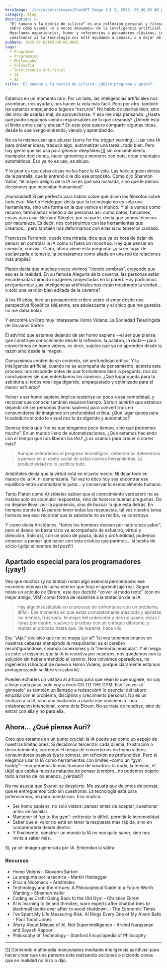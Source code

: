 ```yaml
---
heroImage: '/src/assets/images/ChatGPT Image Jul 2, 2025, 05_40_02 AM.png'
category: Blog
description: >-
  “El humano y la bestia de silicio” es una reflexión personal y filosófica
  sobre cómo usamos —y a veces abusamos— de la inteligencia artificial.
  Mezclando experiencias, humor y referencias a pensadores clásicos, invita a
  cuestionar si la tecnología nos está ayudando a pensar… o a dejar de hacerlo.
pubDate: 2025-07-02T03:00:00.000Z
tags:
  - Programar
  - Programming
  - Philosophy
  - Filosofia
  - Inteligencia Artificial
  - IA
  - AI
title: 'El humano y la bestia de silicio: ¿Quién programa a quién?'
---
```


Estamos en un momento raro. Por un lado, las inteligencias artificiales nos asombran, nos ayudan, nos hacen la vida más fácil. Pero por otro, también las estamos empujando a lugares “oscuros”. No hablo de usarlas bien, sino del otro: de usarlas mal, de aprovecharse. Y eso me deja pensando. ¿Hasta qué punto seguimos siendo responsables de lo que creamos? ¿Dónde está el límite entre usar y abusar? En este post quiero compartir algunas ideas, desde lo que vengo sintiendo, viendo y aprendiendo.

No es lo mismo usar que abusar (sorry for the trigger warning). Usar una IA para ordenar ideas, traducir algo, automatizar una tarea…todo bien. Pero hay gente que las usa para generar deepfakes[\[1\]](#_ftn1) sin consentimiento, manipular decisiones, hacer grooming a menores con bots, crear chantajes automáticos. Eso ya no es uso, es abuso.

Y lo peor es que estas cosas no las hace la IA sola. Las hace alguien detrás de la pantalla, que la entrenó o le dio ese propósito. Como dijo Shannon Vallor, “el mayor peligro de la IA no es que sea malvada, sino que le demos decisiones que necesitan humanidad”.

¡Humanidad! El pie perfecto para hablar sobre qué dicen los filósofos sobre todo esto.
Martin Heidegger decía que la tecnología no es solo una herramienta, sino una forma en la que vemos el mundo. Y si la vemos como recurso, terminamos viendo a las personas así: como datos, funciones, cosas para usar.
Bernard Stiegler, por su parte, decía que somos técnicos por naturaleza. Es decir, nos construimos con las herramientas que creamos... pero también nos deformamos con ellas si no tenemos cuidado.

Francesca Ferrando, desde otra mirada, dice que ya es hora de dejar de pensar en controlar la IA como si fuera un monstruo. Hay que pensar en coexistir, convivir. Claro, ahora viene esta pregunta: ¿y si en lugar de esclavizarla o temerle, la pensáramos como aliada en una red de relaciones más amplia?

Platón decía que muchas veces vivimos “viendo sombras”, creyendo que eso es la realidad. En su famosa Alegoría de la caverna, las personas están encadenadas mirando imágenes proyectadas en la pared. Hoy podríamos preguntarnos: ¿las inteligencias artificiales nos están mostrando la verdad…o solo una versión bien editada de la caverna?

A los 16 años, hice un pensamiento crítico sobre el amor desde una perspectiva filosófica (déjenme, era adolescente y el chico que me gustaba no me daba bola).

Y encontré un libro muy interesante Homo Videns: La Sociedad Teledirigida de Giovanni Sartori.

Él advirtió que estamos dejando de ser homo sapiens --el ser que piensa, que construye conocimiento desde la reflexión, la palabra, la duda— para convertirnos en homo videns, es decir, sujetos que ya no aprenden desde la razón sino desde la imagen.

Consumimos contenido sin contexto, sin profundidad crítica. Y la inteligencia artificial, cuando no se acompaña de pensamiento, acelera este proceso: nos responde antes de que formulemos bien la pregunta, nos da conclusiones sin que entendamos los caminos. ¿Qué lugar queda para la sabiduría si todos nos llega digerido, empaquetado y optimizado para el menor esfuerzo?

Volver a ser homo sapiens implica resistirse un poco a esa comodidad, y recordar que conocer también requiere tiempo. Sartori advirtió que estamos dejando de ser personas (homo sapiens) para convertirnos en consumidores de imágenes sin profundidad crítica. ¿Qué lugar queda para la sabiduría si todo lo visual nos lo da digerido y automático?

Seneca decía que “no es que tengamos poco tiempo, sino que perdemos mucho”. En un mundo lleno de automatizaciones, ¿Qué estamos haciendo con el tiempo que nos liberan las IAs? ¿Los usamos para crecer o correr más?

> Aunque celebremos el progreso tecnológico, deberíamos detenernos a pensar en el costo social de estas nuevas herramientas. La productividad no lo justifica todo.

Aristóteles decía que la virtud está en el justo medio. Ni dejar todo en manos de la IA, ni demonizarla. Tal vez lo ético hoy sea encontrar ese equilibrio entre automatizar lo justo... y conservar lo esencialmente humano.

Tanto Platón como Aristóteles sabían que el conocimiento verdadero no se trataba solo de acumular respuestas, sino de hacerse buenas preguntas. De no dejarse llevar por la apariencia, sino de buscar lo que está detrás.
En tiempos donde la IA parece tener todas las respuestas, tal vez nuestra tarea humana sea esa: recordar que la sabiduría no se recibe, se construye.

Y como decía Aristóteles, “todos los hombres desean por naturaleza saber”, pero el deseo no basta si no va acompañado de esfuerzo, virtud y dirección.
Solo así, con un poco de pausa, duda y profundidad, podemos empezar a pensar qué hacer con esta criatura que parimos… la bestia de silicio (¡¡dijo el nombre del post!!)

## Apartado especial para los programadores (¡yay!)

Veo que muchos (y no tantos) notan algo esencial perdiéndose: ese momento intenso de lucha interior que forja el aprendizaje real. Según relata un artículo de Ekrem, este dev decidió “volver al modo texto” (con mi mejor amigo, VIM) como forma de resistirse a la tentación de la IA.

> Hay algo insustituible en el proceso de enfrentarse con un problema difícil. Ese momento en que estás completamente atascado y aprietas los dientes, frustrado; te alejas del ordenador y das un paseo; rezas / lloras por dentro; vuelves y pruebas con un enfoque diferente; y repites el proceso hasta que, de repente, hace clic.

Ese “¡Aja!” decisivo que no es magia (¿o sí? Tal vez tenemos enanos en nuestras cabezas manejando la maquinaria): es el cerebro reconfigurándose, creando conexiones y la “memoria muscular”. Y el riesgo es este: si dejamos que la IA lo resuelva por nosotros, nos quedamos con la solución sin haber entendido el camino. Nos volvemos operadores, no ingenieros (shoutout de nuevo a Homo Videns, porque claramente estamos protagonizando su libro sin saberlo).

Pueden echarles un vistazo al articulo para que vean lo que sugiere, no voy a listar cada paso, solo voy a decir GO TO THE GYM. Ese “volver al gimnasio” es también un llamado a redescubrir lo esencial del laburo: empatía con el problema, disciplina y crecimiento personal. No es un rechazo a la IA, sino una invitación a usarla con conciencia –una colaboración intencional, como diría Ekrem. No se trata de rendirse, sino de entrar con ella y no para ella.

## Ahora… ¿Qué piensa Auri?

Creo que estamos en un punto crucial: la IA puede ser como un espejo de nuestras limitaciones. Si decidimos tercerizar cada dilema, frustración o descubrimiento, corremos el riesgo de convertirnos en homo videns: consumidores pasivos (ya lo somos), sin reflexión no profundidad. Pero si elegimos usar la IA como herramientas con limites –como un “gym buddy”—recuperamos lo más humano de nosotros: la duda, la tensión, el ¡Ajá! que cablea nuestra máquina de pensar (cerebro…no podemos dejarlo todo a mano de los enanos, ¿verdad?)

No me asusta que Skynet se despierte. Me asusta que dejemos de pensar, que le entreguemos todo sin cuestionar. La tecnología está para potenciarnos, no para mandarnos. Eso implica:

- Ser homo sapiens, no solo videns: pensar antes de aceptar, cuestionar antes de asimilar
- Mantener el “go to the gym”: enfrentar lo difícil, permitir la incomodidad.
- Saber que el valor no está en tener la respuesta más rápida, sino en comprenderla desde dentro.
- Y finalmente, construir un mundo la IA no nos quite saber, sino nos invita a saber más.

Sí, ya sé: imagen generada por IA. Entiendan la sátira.

### Recursos

- Homo Videns – Giovanni Sartori
- La pregunta por la técnica – Martin Heidegger
- Ética a Nicómaco – Aristóteles
- Technology and the Virtues: A Philosophical Guide to a Future Worth Wanting – Shannon Vallor
- Coding as Craft: Going Back to the Old Gym - Christian Ekrem
- AI is learning to lie and threaten, warn experts after chatbot tries to blackmail techie over affair to avoid shutdown. - The Economic Times
- I’ve Spent My Life Measuring Risk. AI Rings Every One of My Alarm Bells - Paul Tudor Jones
- Worry About Misuse of AI, Not Superintelligence - Arvind Narayanan and Sayash Kapoor
- Philosophy of Technology - Stanford Encyclopedia of Philosophy

---

[\[1\]](#_ftnref1) Contenido multimedia manipulados mediante inteligencia aartificial para hacer creer que una persona está realizando acciones o diciendo cosas que en realidad no hizo o dijo.
